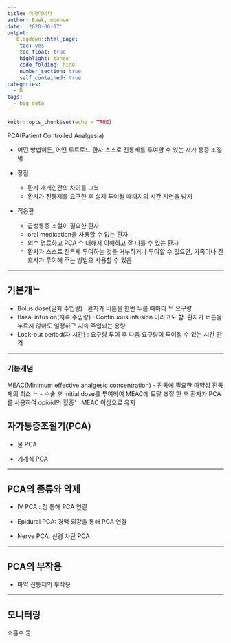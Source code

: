 ```yaml
---
title: 국가데이터
author: Baek, wonhee
date: '2020-06-17'
output: 
   blogdown::html_page:
    toc: yes
    toc_float: true
    highlight: tango
    code_folding: hide
    number_section: true
    self_contained: true
categories:
  - R
tags:
  - big data
---
```


```r
knitr::opts_chunk$set(echo = TRUE)
```

PCA(Patient Controlled Analgesia)

- 어떤 방법이든, 어떤 루트로드 환자 스스로 진통제를 투여할 수 있는 자가 통증 조절법

- 장점
   - 환자 개개인간의   차이를 그복
   - 환자가 진통제를 요구한 후 실제 투여될 때까지의 시간 지연을 방지 
   
- 적응환 
   - 급성통증 조절이 필요한 환자 
   - oral medication을 사용할 수 없는 환자 
   - 의ᄉ 명료하고 PCA ᄉ  대해서 이해하고 잘 따를 수 있는 환자 
   - 환자가 스스로 진ᄐ제 투여하는 것을 거부하거나 투여할 수 없으면, 가족이나 간호사가 투여해 주는 방법으 사용할 수 있음

--- 

## 기본개ᄂ 

- Bolus dose(일회 주입량) : 환자가 버튼을 한번 누를 때마다 ᄐ 요구량 
- Basal infusion(지속 주입량) : Continuous infusion 이라고도 함. 환자가 버튼을 누르지 않아도 일정하ᄀ 지속 주입되는 용량
- Lock-out period(자 시간) : 요구량 투여 후 다음 요구량이 투여될 수 있는 시간 간격 

---

### 기본개념 

MEAC(Minimum effective analgesic concentration) 
   - 진통에 필요한 마약성 진통제의 최소 ᄂ 
   - 수술 후 initial dose를 투여하여 MEAC에 도달 조절 한 후 환자가 PCA를 사용하여 opioid의 혈중ᄂ MEAC 이상으로 유지 
   

## 자가통증조절기(PCA)

- 물 PCA 

- 기계식 PCA 

--- 

## PCA의 종류와 약제 

- IV PCA : 정  통해 PCA 연결

- Epidural PCA: 경맥 외강을 통해 PCA 연결 

- Nerve PCA: 신경 차단 PCA

---

## PCA의 부작용

- 마약 진통제의 부작용 

---

## 모니터링 
호흡수 등 
